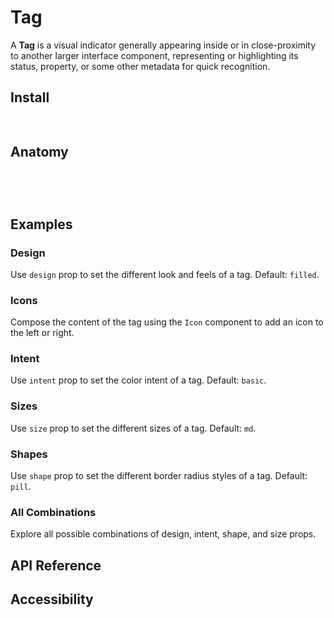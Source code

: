 
<Meta of={TagStories} />

# Tag

A **Tag** is a visual indicator generally appearing inside or in close-proximity to another larger interface component,
representing or highlighting its status, property, or some other metadata for quick recognition.

<Canvas of={TagStories.Default} />

## Install

```sh
npm install @spark-ui/components
```

## Anatomy

```js
import { Tag } from '@spark-ui/components/tag'

export default () => <Tag />;
```

## Examples

### Design

Use `design` prop to set the different look and feels of a tag. Default: `filled`.

<Canvas of={TagStories.Design} />

### Icons

Compose the content of the tag using the `Icon` component to add an icon to the left or right.

<Canvas of={TagStories.Icons} />

### Intent

Use `intent` prop to set the color intent of a tag. Default: `basic`.

<Canvas of={TagStories.Intent} />

### Sizes

Use `size` prop to set the different sizes of a tag. Default: `md`.

<Canvas of={TagStories.Sizes} />

### Shapes

Use `shape` prop to set the different border radius styles of a tag. Default: `pill`.

<Canvas of={TagStories.Shapes} />

### All Combinations

Explore all possible combinations of design, intent, shape, and size props.

<Canvas of={TagStories.AllCombinations} />

## API Reference

<ArgTypes of={Tag} />

## Accessibility

<A11yReport of="tag" />
